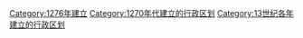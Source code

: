 {{Cat topic in year| topic=建立的行政区划|year=1276}}
[[Category:1276年建立|Category:1276年建立]]
[[Category:1270年代建立的行政区划|Category:1270年代建立的行政区划]]
[[Category:13世纪各年建立的行政区划|Category:13世纪各年建立的行政区划]]